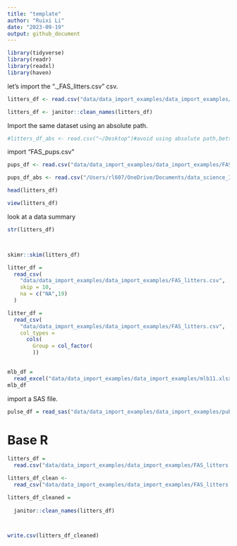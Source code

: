 ```yaml
---
title: "template"
author: "Ruixi Li"
date: "2023-09-19"
output: github_document
---
```





```r
library(tidyverse)
library(readr)
library(readxl)
library(haven)
```

let's import the "._FAS_litters.csv" csv.




```r
litters_df <- read.csv("data/data_import_examples/data_import_examples/FAS_litters.csv")

litters_df <- janitor::clean_names(litters_df)
```


Import the same dataset using an absolute path.

```r
#litters_df_abs <- read.csv("~/Desktop")#avoid using absolute path,better in your .Rproj directories
```






import "FAS_pups.csv"
```r
pups_df <- read.csv("data/data_import_examples/data_import_examples/FAS_pups.csv")
```

```r
pups_df_abs <- read.csv("/Users/rl607/OneDrive/Documents/data_science_I/P8105_data_wrangling_i/data/data_import_examples/data_import_examples/FAS_pups.csv")
```





```r
head(litters_df)
```


```r
view(litters_df)
```



look at a data summary

```r
str(litters_df)



skimr::skim(litters_df)
```







```r
litter_df =
  read_csv(
    "data/data_import_examples/data_import_examples/FAS_litters.csv",
    skip = 10, 
    na = c("NA",19)
  )
```



```r
litter_df = 
  read_csv(
    "data/data_import_examples/data_import_examples/FAS_litters.csv",
    col_types = 
      cols(
        Group = col_factor(
        ))
    
```




```r
mlb_df = 
  read_excel("data/data_import_examples/data_import_examples/mlb11.xlsx")
mlb_df
```



import a SAS file.


```r
pulse_df = read_sas("data/data_import_examples/data_import_examples/public_pulse_data.sas7bdat")
```


# Base R

```r
litters_df = 
  read.csv("data/data_import_examples/data_import_examples/FAS_litters.csv")
```



```r
litters_df_clean <- 
  read_csv("data/data_import_examples/data_import_examples/FAS_litters.csv")

litters_df_cleaned = 
  
  janitor::clean_names(litters_df)



write.csv(litters_df_cleaned)
```

